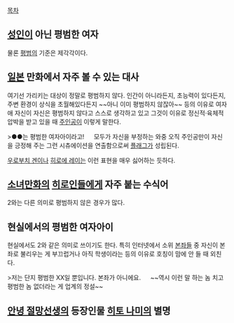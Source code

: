 [[목차]]

== [[성인]]이 아닌 평범한 여자 ==
물론 [[평범]]의 기준은 제각각이다.

== [[일본]] 만화에서 자주 볼 수 있는 대사 ==
여기선 가리키는 대상이 정말로 평범하지 않다. 인간이 아니라든지, 초능력이 있다든지, 주변 환경이 상식을 초월해있다든지 ~~아니 이미 평범하지 않잖아~~ 등의 이유로 여자애 자신이 자신은 평범하지 않다고 스스로 생각하고 있고 그것이 이유로 정신적·육체적 압박을 받고 있을 때 [[주인공]]이 이렇게 말한다.

>●●는 평범한 여자아이라고!
　
모두가 자신을 부정하는 와중 오직 주인공만이 자신을 긍정해 주는 그런 시츄에이션을 연출함으로써 [[플래그]]가 성립된다.

[[우로부치 겐]]이나 [[히로에 레이]]는 이런 표현을 매우 싫어하는 듯하다.

== [[소녀만화]]의 [[히로인]]들에게 자주 붙는 수식어 ==
2와는 다른 의미로 평범하지 않은 경우가 많다.

== 현실에서의 평범한 여자아이 ==
현실에서도 2와 같은 의미로 쓰이기도 한다. 특히 인터넷에서 소위 [[본좌]]들 중 자신이 본좌로 불리우는 게 부끄럽거나 아직 학생이라는 등의 이유로 호칭이 맘에 안 들 때 외친다.

>저는 단지 평범한 XX일 뿐입니다. 본좌가 아니에요.
　
~~역시 이런 말 하는 놈 치고 평범한 놈 없더라는 게 업계의 정설~~

== [[안녕 절망선생]]의 등장인물 [[히토 나미]]의 별명 ==
